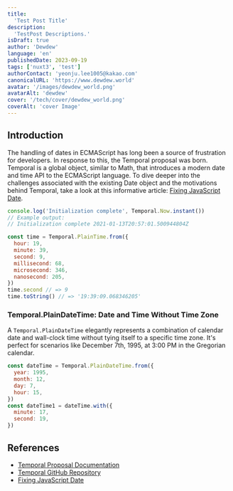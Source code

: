 ```yaml
---
title:
  'Test Post Title'
description:
  'TestPost Descriptions.'
isDraft: true
author: 'Dewdew'
language: 'en'
publishedDate: 2023-09-19
tags: ['nuxt3', 'test']
authorContact: 'yeonju.lee1005@kakao.com'
canonicalURL: 'https://www.dewdew.world'
avatar: '/images/dewdew_world.png'
avatarAlt: 'dewdew'
cover: '/tech/cover/dewdew_world.png'
coverAlt: 'cover Image'
---
```


## Introduction

The handling of dates in ECMAScript has long been a source of frustration for
developers. In response to this, the Temporal proposal was born. Temporal is a
global object, similar to Math, that introduces a modern date and time API to
the ECMAScript language. To dive deeper into the challenges associated with the
existing Date object and the motivations behind Temporal, take a look at this
informative article:
[Fixing JavaScript Date](https://maggiepint.com/2017/04/11/fixing-javascript-date-web-compatibility-and-reality/).


```js
console.log('Initialization complete', Temporal.Now.instant())
// Example output:
// Initialization complete 2021-01-13T20:57:01.500944804Z
```


```js
const time = Temporal.PlainTime.from({
  hour: 19,
  minute: 39,
  second: 9,
  millisecond: 68,
  microsecond: 346,
  nanosecond: 205,
})
time.second // => 9
time.toString() // => '19:39:09.068346205'
```

### Temporal.PlainDateTime: Date and Time Without Time Zone

A `Temporal.PlainDateTime` elegantly represents a combination of calendar date
and wall-clock time without tying itself to a specific time zone. It's perfect
for scenarios like December 7th, 1995, at 3:00 PM in the Gregorian calendar.

```js
const dateTime = Temporal.PlainDateTime.from({
  year: 1995,
  month: 12,
  day: 7,
  hour: 15,
})
const dateTime1 = dateTime.with({
  minute: 17,
  second: 19,
})
```


## References

- [Temporal Proposal Documentation](https://tc39.es/proposal-temporal/docs/index.html)
- [Temporal GitHub Repository](https://github.com/tc39/proposal-temporal)
- [Fixing JavaScript Date](https://maggiepint.com/2017/04/11/fixing-javascript-date-web-compatibility-and-reality/)
